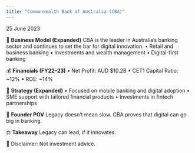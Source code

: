 ```yaml
---
title: "Commonwealth Bank of Australia (CBA)"
---
```



<div className={styles.preserve}>

25 June 2023

🧠 **Business Model (Expanded)**
CBA is the leader in Australia’s banking sector and continues to set the bar for digital innovation.
•	Retail and business banking
•	Investments and wealth management
•	Digital-first banking

💰 **Financials (FY22–23)**
•	Net Profit: AUD $10.2B
•	CET1 Capital Ratio: ~12%
•	ROE: ~14%

🧩 **Strategy (Expanded)**
•	Focused on mobile banking and digital adoption
•	SME support with tailored financial products
•	Investments in fintech partnerships

🧠 **Founder POV**
Legacy doesn’t mean slow. CBA proves that digital can go big in banking.

⚖️ **Takeaway**
Legacy can lead, if it innovates.

📎 Disclaimer: Not investment advice.

</div>
